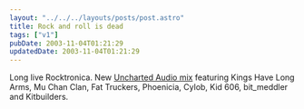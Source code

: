 ```yaml
---
layout: "../../../layouts/posts/post.astro"
title: Rock and roll is dead
tags: ["v1"]
pubDate: 2003-11-04T01:21:29
updatedDate: 2003-11-04T01:21:29
---
```


Long live Rocktronica. New [Uncharted Audio mix][1] featuring Kings Have Long Arms, Mu Chan Clan, Fat Truckers, Phoenicia, Cylob, Kid 606, bit_meddler and Kitbuilders.

[1]: http://www.unchartedaudio.com/mixes/mix002/
